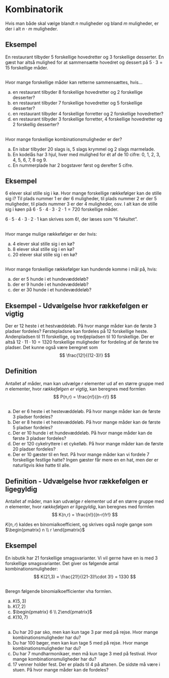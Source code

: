 # Kombinatorik
Hvis man både skal vælge blandt $n$ muligheder og bland $m$ muligheder, er der i alt $n\cdot m$ muligheder.

## Eksempel
En restaurant tilbyder 5 forskellige hovedretter og 3 forskellige desserter. En gæst har altså mulighed for at sammensætte hovedret og dessert på $5 \cdot 3 = 15$ forskellige måder.

## 
Hvor mange forskellige måder kan retterne sammensættes, hvis...

a. en restaurant tilbyder 8 forskellige hovedretter og 2 forskellige desserter?
b. en restaurant tilbyder 7 forskellige hovedretter og 5 forskellige desserter?
c. en restaurant tilbyder 4 forskellige forretter og 2 forskellige hovedretter?
d. en restaurant tilbyder 3 forskellige forretter, 4 forskellige hovedretter og 2 forskellig desserter?

## 
Hvor mange forskellige kombinationsmuligheder er der?

a. En isbar tilbyder 20 slags is, 5 slags krymmel og 2 slags marmelade.
b. En kodelås har 3 hjul, hver med mulighed for ét  af de 10 cifre: 0, 1, 2, 3, 4, 5, 6, 7, 8 og 9.
c. En nummerplade har 2 bogstaver først og derefter 5 cifre.

## Eksempel
6 elever skal stille sig i kø. Hvor mange forskellige rækkefølger kan de stille sig i? Til plads nummer 1 er der 6 muligheder, til plads nummer 2 er der 5 muligheder, til plads nummer 3 er der 4 muligheder, osv. I alt kan de stille sig i køen på $6 \cdot 5 \cdot 4 \cdot 3 \cdot 2 \cdot 1 = 720$ forskellige måder. 

$6 \cdot 5 \cdot 4 \cdot 3 \cdot 2 \cdot 1$ kan skrives som $6!$, der læses som "6 fakultet". 

## 
Hvor mange mulige rækkefølger er der hvis:

a. 4 elever skal stille sig i en kø?
b. 8 elever skal stille sig i en kø?
c. 20 elever skal stille sig i en kø?

## 
Hvor mange forskellige rækkefølger kan hundende komme i mål på, hvis:

a. der er 5 hunde i et hundevæddeløb?
b. der er 9 hunde i et hundevæddeløb?
c. der er 30 hunde i et hundevæddeløb?

## Eksempel - Udvælgelse hvor rækkefølgen er vigtig
Der er 12 heste i et hestvæddeløb. 
På hvor mange måder kan de første 3 pladser fordeles? 
Førstepladsne kan fordeles på 12 forskellige heste. 
Andenpladsen til 11 forskellige, og tredjepladsen til 10 forskellige. 
Der er altså $12 \cdot 11 \cdot 10 = 1320$ forskellige muligheder for fordeling af de første tre pladser.
Det kunne også være beregnet som 
$$
\frac{12!}{(12-3)!}
$$

## Definition
Antallet af måder, man kan udvælge $r$ elementer ud af en større gruppe med $n$ elementer, hvor *rækkefølgen er vigtig*, kan beregnes med formlen
$$
P(n,r) = \frac{n!}{(n-r)!}
$$

##
a. Der er 6 heste i et hestevæddeløb. På hvor mange måder kan de første 3 pladser fordeles?
b. Der er 8 heste i et hestevæddeløb. På hvor mange måder kan de første 5 pladser fordeles?
c. Der er 10 hunde i et hundevæddeløb. På hvor mange måder kan de første 3 pladser fordeles?
d. Der er 120 cykelryttere i et cykelløb. På hvor mange måder kan de første 20 pladser fordeles?
e. Der er 10 gæster til en fest. På hvor mange måder kan vi fordele 7 forskellige festlige hatte? Ingen gæster får mere en en hat, men der er naturligvis ikke hatte til alle.

## Definition - Udvælgelse hvor rækkefølgen er ligegyldig
Antallet af måder, man kan udvælge $r$ elementer ud af en større gruppe med $n$ elementer, hvor *rækkefølgen er ligegyldig*, kan beregnes med formlen
$$
K(n,r) = \frac{n!}{(n-r)!r!}
$$

$K(n,r)$ kaldes en binomialkoefficient, og skrives også nogle gange som $\begin{pmatrix} n \\ r \end{pmatrix}$

## Eksempel
En isbutik har 21 forskellige smagsvarianter. Vi vil gerne have en is med 3 forskellige smagsvarianter. 
Det giver os følgende antal kombinationsmuligheder:
$$
K(21,3) = \frac{21!}{(21-3)!\cdot 3!} = 1330
$$

##
Beregn følgende binomialkoefficienter vha formlen.

a. $K(5,3)$
b. $K(7,2)$
c. $\begin{pmatrix} 6 \\ 2\end{pmatrix}$
d. $K(10,7)$

##
a. Du har 20 par sko, men kan kun tage 3 par med på rejse. Hvor mange kombinationsmuligheder har du?
b. Du har 100 bøger, men kan kun tage 5 med på rejse. Hvor mange kombinationsmuligheder har du?
c. Du har 7 mundharmonikaer, men må kun tage 3 med på festival. Hvor mange kombinationsmuligheder har du?
d. 17 venner holder fest. Der er plads til 4 på altanen. De sidste må være i stuen. På hvor mange måder kan de fordeles?